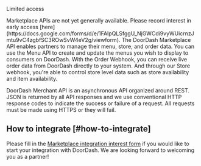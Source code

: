 Limited access

<Warning>
Marketplace APIs are not yet generally available. Please record interest in early access [here](https://docs.google.com/forms/d/e/1FAIpQLSfggU_NjGWCdi9vyWUicrnzJmtu9vC4zgbfSC3ROwSvW4eV2g/viewform).
</Warning>
The DoorDash Marketplace API enables partners to manage their menu, store, and order data. You can use the Menu API to create and update the menus you wish to display to consumers on DoorDash. With the Order Webhook, you can receive live order data from DoorDash directly to your system. And through our Store webhook, you're able to control store level data such as store availability and item availability.

DoorDash Merchant API is an asynchronous API organized around REST. JSON is returned by all API responses and we use conventional HTTP response codes to indicate the success or failure of a request. All requests must be made using HTTPS or they will fail.

## How to integrate [#how-to-integrate]

Please fill in the [Marketplace integration interest form](https://docs.google.com/forms/d/e/1FAIpQLSfggU_NjGWCdi9vyWUicrnzJmtu9vC4zgbfSC3ROwSvW4eV2g/viewform) if you would like to start your integration with DoorDash. We are looking forward to welcoming you as a partner!

